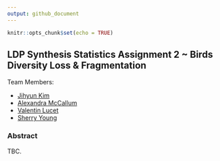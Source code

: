 ```yaml
---
output: github_document
---
```


```r
knitr::opts_chunk$set(echo = TRUE)
```

##  LDP Synthesis Statistics Assignment 2 ~ Birds Diversity Loss & Fragmentation

Team Members:
 
 - [Jihyun Kim]()
 - [Alexandra McCallum]()
 - [Valentin Lucet](https://github.com/VLucet)
 - [Sherry Young]()
 

### Abstract

TBC.